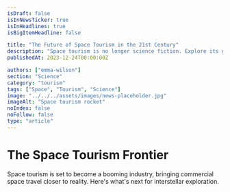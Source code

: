 ```yaml
---
isDraft: false
isInNewsTicker: true
isInHeadlines: true
isBigItemHeadline: false

title: "The Future of Space Tourism in the 21st Century"
description: "Space tourism is no longer science fiction. Explore its growth, technological advancements, and the road ahead for this industry."
publishedAt: 2023-12-24T00:00:00Z

authors: ["emma-wilson"]
section: "Science"
category: "tourism"
tags: ["Space", "Tourism", "Science"]
image: "../../../assets/images/news-placeholder.jpg"
imageAlt: "Space tourism rocket"
noIndex: false
noFollow: false
type: "article"
---
```


# The Space Tourism Frontier
Space tourism is set to become a booming industry, bringing commercial space travel closer to reality. Here's what's next for interstellar exploration.